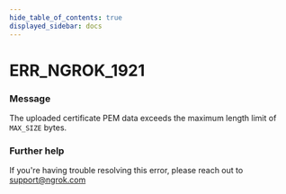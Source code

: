 ```yaml
---
hide_table_of_contents: true
displayed_sidebar: docs
---
```



# ERR_NGROK_1921

### Message

The uploaded certificate PEM data exceeds the maximum length limit of `MAX_SIZE` bytes.

<ErrorDetails error="err_ngrok_1921" />

### Further help

If you're having trouble resolving this error, please reach out to [support@ngrok.com](mailto:support@ngrok.com?subject=Help%20with%20ERR_NGROK_1921)

